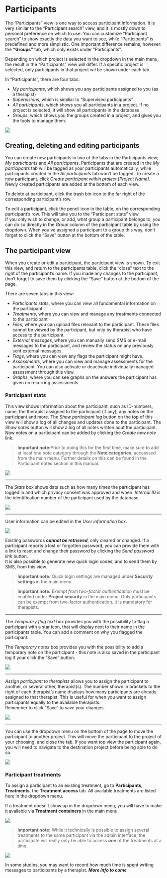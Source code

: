# Participants

The "Participants" view is one way to access participant information. It is very similar to the "Participant search" view, and it is mostly down to personal preference on which to use. You can customize "Participant search" to show exactly the data you want to see, while "Participants" is predefined and more simplistic. One important difference remains, however: the **"Groups"** tab, which only exists under "Participants".

Depending on which project is selected in the dropdown in the main menu, the result in the "Participants" view will differ. If a specific project is selected, only participants in that project wil be shown under each tab.

In "Participants", there are four tabs: 

- *My participants*, which shows you any participants assigned to you (as a therapist)
- *Supervisions*, which is similiar to "Supervised participants"
- *All participants*, which shows you all participants in a project. If no project is selected, it will show all participants in the database.
- *Groups*, which shows you the groups created in a project, and gives you the tools to manage them.

![](images/new-images/participantsTabs.png)

## Creating, deleting and editing participants
You can create new participants in two of the tabs in the Participants view; *My participants* and *All participants*. Participants that are created in the *My participants* tab will be tagged as your participants automatically, while participants created in the *All participants* tab won't be tagged.
To create a new participant, click *Create participant within project [Project Name]*. Newly created participants are added at the bottom of each view.

To delete at participant, click the trash bin icon to the far right of the corresponding participant's row.

To edit a participant, click the pencil icon in the table, on the corresponding participant's row. This will take you to the "Participant stats" view.<br>
If you only wish to change, or add, what group a participant belongs to, you can do so directly in the *Group* column of the participant table by using the dropdown. When you've assigned a participant to a group this way, don't forget to click the "Save" button at the bottom of the table.

## The participant view
When you create or edit a participant, the participant view is shown. To exit this view, and return to the participants table, click the "close" text to the right of the participant's name. If you made any changes to the participant, don't forget to save them by clicking the "Save" button at the bottom of the page.

There are seven tabs in this view:

- *Participants stats*, where you can view all fundamental information on the participant
- *Treatments*, where you can view and manage any treatments connected to the participant
- *Files*, where you can upload files relevant to the participant. These files cannot be viewed by the participant, but only by therapist who have access to the participant.
- *External messages*, where you can manually send SMS or e-mail messages to the participant, and review the status on any previously sent external messages.
- *Flags*, where you can view any flags the participant might have.
- *Assessments*, where you can view and manage assessments for the participant. You can also activate or deactivate individually managed assessment through this view.
- *Graphs*, where you can see graphs on the answers the participant has given on recurring assessments.

### Participant stats
This view shows information about the participant, such as ID-numbers, name, the therapist assigned to the participant (if any), any notes on the participant and more.<vbr>
The *Show participant log* button on the top of this view will show a log of all changes and updates done to the participant. The *Show notes* button will show a log of all notes written aout the participant.<br>
Now notes on a participant can be added by clicking the *Create new note* link. 

>**Important note:**Prior to doing this for the first time, make sure to add at least one note category through the **Note categories**, accesssed from the main menu. Further details on this can be found in the Participant notes section in this manual.

![](images/new-images/participantStatsLogNotes.png)

<hr>
The *Stats* box shows data such as how many times the participant has logged in and which privacy consent was approved and when. *Internal ID* is the identification number of the participant used by the database.

![](images/new-images/participantsStatsSmall.png)

<hr>
User information can be edited in the *User information* box.

![](images/new-images/participantInfo.png)

Existing passwords *__cannot be retrieved__*, only cleared or changed. If a participant reports a lost or forgotten password, you can provide them with a link to reset and change their password by clicking the *Send password link* button.<br>
It is also possible to generate new quick login codes, and to send them by SMS, from this view.

>**Important note:** Quick login settings are managed under **Security settings** in the main menu.

>**Important note:** *Exempt from two-factor authentication* must be enabled under **Project security** in the main menu. Only participants can be exempt from two-factor authentication. It is mandatory for therapists.

<hr>
The *Temporary flag text* box provides you with the possibility to flag a participant with a star icon, that will display next to their name in the participants table. You can add a comment on why you flagged the participant.

The *Temporary notes* box provides you with the possibility to add a temporary note on the participant - this note is also saved in the participant log if your click the "Save" button.

![](images/new-images/participantTempFlagNote.png)

<hr>
*Assign participant to therapists* allows you to assign the participant to another, or several other, therapist(s). The number shown in brackets to the right of each therapist's name displays how many participants are already assigned to that therapist. This is useful for when you want to assign participants equally to the available therapists.<br>
Remember to click "Save" to save your changes.

![](images/new-images/participantTherapists.png)

<hr>
You can use the dropdown menu on the bottom of the page to move the participant to another project. This will move the participant to the project of your choosing, and close the tab. If you want top view the participant again, you will need to navigate to the destination project before being able to do so.

![](images/new-images/participantMoveProject.png)

### Participant treatments
To assign a participant to an existing treatment, go to **Participants**, **Treatments**, the **Treatment access** tab. All available treatments are listed here in the dropdown menu.

If a treatment doesn't show up in the dropdown menu, you will have to make it available via **Treatment containers** in the main menu.

![](images/new-images/participantTreatConnect.png)

>**Important note:** While it technically is possible to assign several treatments to the same participant via the admin interface, the participate will really only be able to access *__one__* of the treatments at a time.

![](images/new-images/participantTreatAccess.png)

In some studies, you may want to record how much time is spent writing messages to participants by a therapist. *__More info to come__*